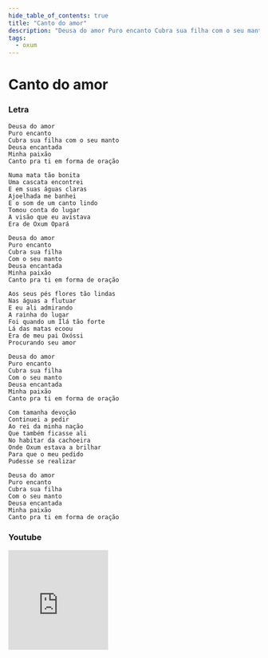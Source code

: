 ```yaml
---
hide_table_of_contents: true
title: "Canto do amor"
description: "Deusa do amor Puro encanto Cubra sua filha com o seu manto Deusa encantada Minha paixão Canto pra ti em forma de oração Numa mata tão bonita Uma cascata encontrei E em suas águas claras Ajoelhada me banhei E o som de um canto lindo Tomou conta do lugar A visão que eu avistava Era de Oxum Opará Deusa do amor Puro encanto Cubra sua filha Com o seu manto Deusa encantada Minha paixão Canto pra ti em forma de oração Aos seus pés flores tão lindas Nas águas a flutuar E eu ali admirando A rainha do lugar Foi quando um Ilá tão forte Lá das matas ecoou Era de meu pai Oxóssi Procurando seu amor Deusa do amor Puro encanto Cubra sua filha Com o seu manto Deusa encantada Minha paixão Canto pra ti em forma de oração Com tamanha devoção Continuei a pedir Ao rei da minha nação Que também ficasse ali No habitar da cachoeira Onde Oxum estava a brilhar Para que o meu pedido Pudesse se realizar Deusa do amor Puro encanto Cubra sua filha Com o seu manto Deusa encantada Minha paixão Canto pra ti em forma de oração"
tags:
  - oxum
---
```


# Canto do amor

### Letra

```text
Deusa do amor
Puro encanto
Cubra sua filha com o seu manto
Deusa encantada
Minha paixão
Canto pra ti em forma de oração

Numa mata tão bonita
Uma cascata encontrei
E em suas águas claras
Ajoelhada me banhei
E o som de um canto lindo
Tomou conta do lugar
A visão que eu avistava
Era de Oxum Opará

Deusa do amor
Puro encanto
Cubra sua filha
Com o seu manto
Deusa encantada
Minha paixão
Canto pra ti em forma de oração

Aos seus pés flores tão lindas
Nas águas a flutuar
E eu ali admirando
A rainha do lugar
Foi quando um Ilá tão forte
Lá das matas ecoou
Era de meu pai Oxóssi
Procurando seu amor

Deusa do amor
Puro encanto
Cubra sua filha
Com o seu manto
Deusa encantada
Minha paixão
Canto pra ti em forma de oração

Com tamanha devoção
Continuei a pedir
Ao rei da minha nação
Que também ficasse ali
No habitar da cachoeira
Onde Oxum estava a brilhar
Para que o meu pedido
Pudesse se realizar

Deusa do amor
Puro encanto
Cubra sua filha
Com o seu manto
Deusa encantada
Minha paixão
Canto pra ti em forma de oração
```

### Youtube

<iframe
  width="200"
  height="200"
  src="https://www.youtube.com/embed/X5zrztoLnVY"
  title="YouTube video player"
  frameborder="0"
  allow="accelerometer; autoplay; clipboard-write; encrypted-media; gyroscope; picture-in-picture; web-share"
  referrerpolicy="strict-origin-when-cross-origin"
  allowfullscreen
></iframe>